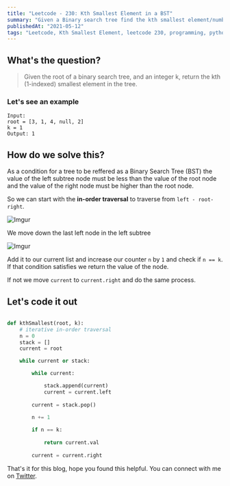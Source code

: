 ```yaml
---
title: "Leetcode - 230: Kth Smallest Element in a BST"
summary: "Given a Binary search tree find the kth smallest element/number in the tree"
publishedAt: "2021-05-12"
tags: "Leetcode, Kth Smallest Element, leetcode 230, programming, python, python3, trees, binary search tree, coding, interviews, dsa, algorithms"
---
```


## What's the question?

<blockquote>
  Given the root of a binary search tree, and an integer k, return the kth
  (1-indexed) smallest element in the tree.
</blockquote>


### Let's see an example

```dart:example
Input:
root = [3, 1, 4, null, 2] 
k = 1
Output: 1
```

## How do we solve this?

As a condition for a tree to be reffered as a Binary Search Tree (BST) the value of the left subtree node must be less than the value of the root node and the value of the right node must be higher than the root node.

So we can start with the <b>in-order traversal</b> to traverse from `left - root- right`.

![Imgur](https://i.imgur.com/FZFOSub.png)

We move down the last left node in the left subtree

![Imgur](https://i.imgur.com/9npmdtg.png)

Add it to our current list and increase our counter `n` by `1` and check if `n == k`. If that condition satisfies we return the value of the node.

If not we move `current` to `current.right` and do the same process.

## Let's code it out

```dart:kth_smallest_bst.py

def kthSmallest(root, k):
    # iterative in-order traversal
    n = 0
    stack = []
    current = root

    while current or stack:

        while current:

            stack.append(current)
            current = current.left
        
        current = stack.pop()

        n += 1
        
        if n == k:
        
            return current.val
        
        current = current.right

```

That's it for this blog, hope you found this helpful. You can connect with me on <a target="_blank" href="https://twitter.com/saglanivatsal">Twitter</a>.